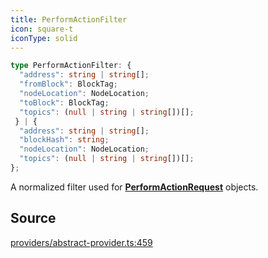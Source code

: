 ```yaml
---
title: PerformActionFilter
icon: square-t
iconType: solid
---
```


```ts
type PerformActionFilter: {
  "address": string | string[];
  "fromBlock": BlockTag;
  "nodeLocation": NodeLocation;
  "toBlock": BlockTag;
  "topics": (null | string | string[])[];
 } | {
  "address": string | string[];
  "blockHash": string;
  "nodeLocation": NodeLocation;
  "topics": (null | string | string[])[];
};
```

A normalized filter used for [**PerformActionRequest**](/sdk/content/type-aliases/PerformActionRequest) objects.

## Source

[providers/abstract-provider.ts:459](https://github.com/dominant-strategies/quais.js/blob/c5f991423178493ef964731be9238d952f3e77dd/src/providers/abstract-provider.ts#L459)
